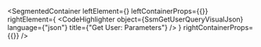 
<SegmentedContainer
  leftElement={<SsmGetUserQueryDesc />}
  leftContainerProps={{}}
  rightElement={
    <CodeHighlighter
      object={SsmGetUserQueryVisualJson}
      language={"json"}
      title={"Get User: Parameters"}
    />
  }
  rightContainerProps={{}}
/>
